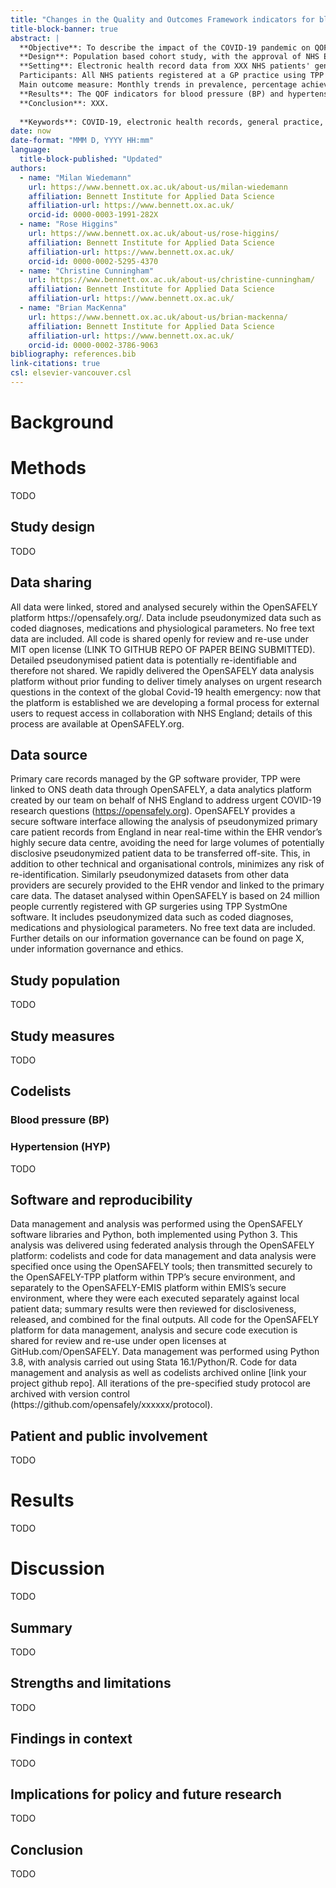 ```yaml
---
title: "Changes in the Quality and Outcomes Framework indicators for blood pressure and hypertension throughout the COVID-19 pandemic"
title-block-banner: true
abstract: | 
  **Objective**: To describe the impact of the COVID-19 pandemic on QOF; to implement QOF at national scale using GP data. 
  **Design**: Population based cohort study, with the approval of NHS England using the OpenSAFELY platform.
  **Setting**: Electronic health record data from XXX NHS patients' general practice records. 
  Participants: All NHS patients registered at a GP practice using TPP the computer system and QOF between XXX and XXX. 
  Main outcome measure: Monthly trends in prevalence, percentage achievement, and between-practice variation for QOF between XXX and XXX. 
  **Results**: The QOF indicators for blood pressure (BP) and hypertension (HYP) were successfully implemented across GP data in OpenSAFELY. 
  **Conclusion**: XXX.
  
  **Keywords**: COVID-19, electronic health records, general practice, quality and outcomes framework, blood pressure, hypertension
date: now
date-format: "MMM D, YYYY HH:mm"
language: 
  title-block-published: "Updated"
authors:   
  - name: "Milan Wiedemann"
    url: https://www.bennett.ox.ac.uk/about-us/milan-wiedemann
    affiliation: Bennett Institute for Applied Data Science
    affiliation-url: https://www.bennett.ox.ac.uk/
    orcid-id: 0000-0003-1991-282X
  - name: "Rose Higgins"
    url: https://www.bennett.ox.ac.uk/about-us/rose-higgins/
    affiliation: Bennett Institute for Applied Data Science
    affiliation-url: https://www.bennett.ox.ac.uk/
    orcid-id: 0000-0002-5295-4370
  - name: "Christine Cunningham"
    url: https://www.bennett.ox.ac.uk/about-us/christine-cunningham/
    affiliation: Bennett Institute for Applied Data Science
    affiliation-url: https://www.bennett.ox.ac.uk/
  - name: "Brian MacKenna"
    url: https://www.bennett.ox.ac.uk/about-us/brian-mackenna/
    affiliation: Bennett Institute for Applied Data Science
    affiliation-url: https://www.bennett.ox.ac.uk/
    orcid-id: 0000-0002-3786-9063
bibliography: references.bib
link-citations: true
csl: elsevier-vancouver.csl
---
```


# Background

# Methods

TODO

## Study design

TODO

## Data sharing

All data were linked, stored and analysed securely within the OpenSAFELY platform https://opensafely.org/.
Data include pseudonymized data such as coded diagnoses, medications and physiological parameters.
No free text data are included.
All code is shared openly for review and re-use under MIT open license (LINK TO GITHUB REPO OF PAPER BEING SUBMITTED).
Detailed pseudonymised patient data is potentially re-identifiable and therefore not shared.
We rapidly delivered the OpenSAFELY data analysis platform without prior funding to deliver timely analyses on urgent research questions in the context of the global Covid-19 health emergency: now that the platform is established we are developing a formal process for external users to request access in collaboration with NHS England; details of this process are available at OpenSAFELY.org.

## Data source

Primary care records managed by the GP software provider, TPP were linked to ONS death data through OpenSAFELY, a data analytics platform created by our team on behalf of NHS England to address urgent COVID-19 research questions (<https://opensafely.org>).
OpenSAFELY provides a secure software interface allowing the analysis of pseudonymized primary care patient records from England in near real-time within the EHR vendor's highly secure data centre, avoiding the need for large volumes of potentially disclosive pseudonymized patient data to be transferred off-site.
This, in addition to other technical and organisational controls, minimizes any risk of re-identification.
Similarly pseudonymized datasets from other data providers are securely provided to the EHR vendor and linked to the primary care data.
The dataset analysed within OpenSAFELY is based on 24 million people currently registered with GP surgeries using TPP SystmOne software.
It includes pseudonymized data such as coded diagnoses, medications and physiological parameters.
No free text data are included.
Further details on our information governance can be found on page X, under information governance and ethics.

## Study population

TODO

## Study measures

TODO

## Codelists

### Blood pressure (BP)

### Hypertension (HYP)

TODO

## Software and reproducibility

Data management and analysis was performed using the OpenSAFELY software libraries and Python, both implemented using Python 3.
This analysis was delivered using federated analysis through the OpenSAFELY platform: codelists and code for data management and data analysis were specified once using the OpenSAFELY tools; then transmitted securely to the OpenSAFELY-TPP platform within TPP's secure environment, and separately to the OpenSAFELY-EMIS platform within EMIS's secure environment, where they were each executed separately against local patient data; summary results were then reviewed for disclosiveness, released, and combined for the final outputs.
All code for the OpenSAFELY platform for data management, analysis and secure code execution is shared for review and re-use under open licenses at GitHub.com/OpenSAFELY.
Data management was performed using Python 3.8, with analysis carried out using Stata 16.1/Python/R. Code for data management and analysis as well as codelists archived online \[link your project github repo\].
All iterations of the pre-specified study protocol are archived with version control (https://github.com/opensafely/xxxxxx/protocol).

## Patient and public involvement

TODO

# Results

TODO

# Discussion

TODO

## Summary

TODO

## Strengths and limitations

TODO

## Findings in context

TODO

## Implications for policy and future research

TODO

## Conclusion

TODO
